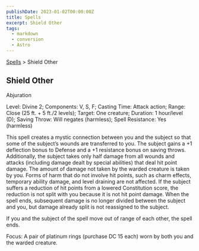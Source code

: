 ```yaml
---
publishDate: 2023-01-02T00:00:00Z
title: Spells
excerpt: Shield Other
tags:
  - markdown
  - conversion
  - Astro
---
```


[Spells](arcana-d20-srd-spells-index) > Shield Other

## Shield Other

Abjuration

Level: Divine 2; Components: V, S, F; Casting Time: Attack action; Range:
Close (25 ft. + 5 ft./2 levels); Target: One creature; Duration: 1 hour/level
(D); Saving Throw: Will negates (harmless); Spell Resistance: Yes (harmless)

This spell creates a mystic connection between you and the subject so that
some of the subject’s wounds are transferred to you. The subject gains a +1
deflection bonus to Defense and a +1 resistance bonus on saving throws.
Additionally, the subject takes only half damage from all wounds and attacks
(including damage dealt by special abilities) that deal hit point damage. The
amount of damage not taken by the warded creature is taken by you. Forms of
harm that do not involve hit points, such as charm effects, temporary ability
damage, and level draining are not affected. If the subject suffers a
reduction of hit points from a lowered Constitution score, the reduction is
not split with you because it is not hit point damage. When the spell ends,
subsequent damage is no longer divided between the subject and you, but damage
already split is not reassigned to the subject.

If you and the subject of the spell move out of range of each other, the spell
ends.

Focus: A pair of platinum rings (purchase DC 15 each) worn by both you and the
warded creature.

